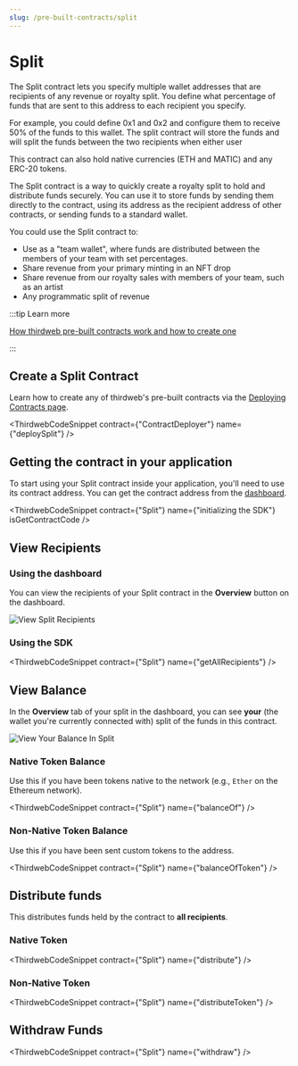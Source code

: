 ```yaml
---
slug: /pre-built-contracts/split
---
```



# Split

The Split contract lets you specify multiple wallet addresses that are recipients of any revenue or royalty split.
You define what percentage of funds that are sent to this address to each recipient you specify.

For example, you could define 0x1 and 0x2 and configure them to receive 50% of the funds to this wallet.
The split contract will store the funds and will split the funds between the two recipients when either user

This contract can also hold native currencies (ETH and MATIC) and any ERC-20 tokens.

The Split contract is a way to quickly create a royalty split to hold and distribute funds securely.
You can use it to store funds by sending them directly to the contract,
using its address as the recipient address of other contracts,
or sending funds to a standard wallet.

You could use the Split contract to:

- Use as a "team wallet", where funds are distributed between the members of your team with set percentages.
- Share revenue from your primary minting in an NFT drop
- Share revenue from our royalty sales with members of your team, such as an artist
- Any programmatic split of revenue

:::tip Learn more

[How thirdweb pre-built contracts work and how to create one](/pre-built-contracts)

:::

## Create a Split Contract

Learn how to create any of thirdweb's pre-built contracts via the [Deploying Contracts page](/getting-started/setting-up).

<ThirdwebCodeSnippet contract={"ContractDeployer"} name={"deploySplit"} />

## Getting the contract in your application

To start using your Split contract inside your application, you'll need to use its contract address. You can get the contract address from the [dashboard](https://thirdweb.com/dashboard).

<ThirdwebCodeSnippet
  contract={"Split"}
  name={"initializing the SDK"}
  isGetContractCode
/>

## View Recipients

### Using the dashboard

You can view the recipients of your Split contract in the **Overview** button on the dashboard.

![View Split Recipients](../assets/view-split-recipients.png)

### Using the SDK

<ThirdwebCodeSnippet contract={"Split"} name={"getAllRecipients"} />

## View Balance

In the **Overview** tab of your split in the dashboard, you can see **your** (the wallet you're currently connected with) split of the funds in this contract.

![View Your Balance In Split](../assets/split-balances.png)

### Native Token Balance

Use this if you have been tokens native to the network (e.g., `Ether` on the Ethereum network).

<ThirdwebCodeSnippet contract={"Split"} name={"balanceOf"} />

### Non-Native Token Balance

Use this if you have been sent custom tokens to the address.

<ThirdwebCodeSnippet contract={"Split"} name={"balanceOfToken"} />

## Distribute funds

This distributes funds held by the contract to **all recipients**.

### Native Token

<ThirdwebCodeSnippet contract={"Split"} name={"distribute"} />

### Non-Native Token

<ThirdwebCodeSnippet contract={"Split"} name={"distributeToken"} />

## Withdraw Funds

<ThirdwebCodeSnippet contract={"Split"} name={"withdraw"} />
